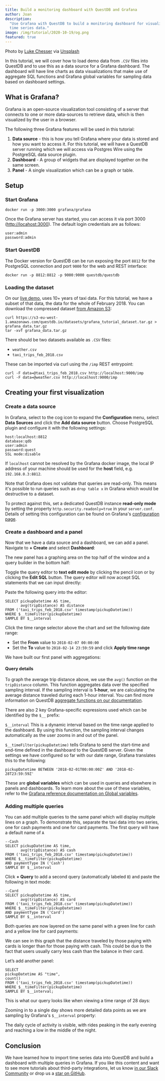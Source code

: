 ```yaml
---
title: Build a monitoring dashboard with QuestDB and Grafana
author: Joan
description:
  "Use Grafana with QuestDB to build a monitoring dashboard for visualization of
  time series data."
image: /img/tutorial/2020-10-19/og.png
featured: true
---
```



<Banner alt="A dashboard showing several graphs with operationnal data" height={433} src="/img/tutorial/2020-10-19/banner.jpg" width={650}>
  Photo by <a href="https://unsplash.com/photos/JKUTrJ4vK00">Luke Chesser</a> via <a href="https://unsplash.com">Unsplash</a>
</Banner>

In this tutorial, we will cover how to load demo data from `.CSV` files into
QuestDB and to use this as a data source for a Grafana dashboard. The dashboard
will have line charts as data visualizations that make use of aggregate SQL
functions and Grafana global variables for sampling data based on dashboard
settings.

<!-- truncate -->

## What is Grafana?

Grafana is an open-source visualization tool consisting of a server that
connects to one or more data-sources to retrieve data, which is then visualized
by the user in a browser.

The following three Grafana features will be used in this tutorial:

1. **Data source** - this is how you tell Grafana where your data is stored and
   how you want to access it. For this tutorial, we will have a QuestDB server
   running which we will access via Postgres Wire using the PostgreSQL data
   source plugin.
2. **Dashboard** - A group of widgets that are displayed together on the same
   screen.
3. **Panel** - A single visualization which can be a graph or table.

## Setup

### Start Grafana

```shell
docker run -p 3000:3000 grafana/grafana
```

Once the Grafana server has started, you can access it via port 3000
([http://locahost:3000](http://locahost:3000)). The default login credentials
are as follows:

```shell
user:admin
password:admin
```

### Start QuestDB

The Docker version for QuestDB can be run exposing the port `8812` for the
PostgreSQL connection and port `9000` for the web and REST interface:

```shell
docker run -p 8812:8812 -p 9000:9000 questdb/questdb
```

### Loading the dataset

On our [live demo](http://try.questdb.io:9000/), uses 10+ years of taxi data.
For this tutorial, we have a subset of that data, the data for the whole of
February 2018. You can download the compressed dataset
[from Amazon S3](https://s3-eu-west-1.amazonaws.com/questdb.io/datasets/grafana_tutorial_dataset.tar.gz):

```shell
curl https://s3-eu-west-1.amazonaws.com/questdb.io/datasets/grafana_tutorial_dataset.tar.gz > grafana_data.tar.gz
tar -xvf grafana_data.tar.gz
```

There should be two datasets available as `.CSV` files:

- `weather.csv`
- `taxi_trips_feb_2018.csv`

These can be imported via curl using the `/imp` REST entrypoint:

```shell
curl -F data=@taxi_trips_feb_2018.csv http://localhost:9000/imp
curl -F data=@weather.csv http://localhost:9000/imp
```

## Creating your first visualization

### Create a data source

In Grafana, select to the cog icon to expand the **Configuration** menu, select
**Data Sources** and click the **Add data source** button. Choose PostgreSQL
plugin and configure it with the following settings:

```
host:localhost:8812
database:qdb
user:admin
password:quest
SSL mode:disable
```

If `localhost` cannot be resolved by the Grafana docker image, the local IP
address of your machine should be used for the **host** field, e.g.
`192.168.0.3:8812`.

Note that Grafana does not validate that queries are read-only. This means it's
possible to run queries such as `drop table x` in Grafana which would be
destructive to a dataset.

To protect against this, set a dedicated QuestDB instance **read-only mode** by
setting the property `http.security.readonly=true` in your `server.conf`.
Details of setting this configuration can be found on Grafana's
[configuration page](https://questdb.io/docs/reference/configuration).

### Create a dashboard and a panel

Now that we have a data source and a dashboard, we can add a panel. Navigate to
**+ Create** and select **Dashboard**:


<Screenshot
  alt="Screenshot of a new dashboard with a 'Add new panel' button"
  src="/img/tutorial/2020-10-19/add-new-panel.png"
/>

The new panel has a graphing area on the top half of the window and a query
builder in the bottom half:

<Screenshot
  alt="Screenshot of a blank panel after being created"
  src="/img/tutorial/2020-10-19/blank-panel.png"
/>

Toggle the query editor to **text edit mode** by clicking the pencil icon or by
clicking the **Edit SQL** button. The query editor will now accept SQL
statements that we can input directly:

<Screenshot
  alt="Screenshot showing how to toggle text edit mode"
  src="/img/tutorial/2020-10-19/toggle-text-edit.png"
/>

Paste the following query into the editor:

```
SELECT pickupDatetime AS time,
       avg(tripDistance) AS distance
FROM ('taxi_trips_feb_2018.csv' timestamp(pickupDatetime))
WHERE $__timeFilter(pickupDatetime)
SAMPLE BY $__interval
```

Click the time range selector above the chart and set the following date range:

- Set the **From** value to `2018-02-07 00:00:00`
- Set the **To** value to `2018-02-14 23:59:59` and click **Apply time range**

We have built our first panel with aggregations:

<Screenshot
  alt="A panel showing the average distance traveled, filtered by taxi type and with dynamic sampling."
  src="/img/tutorial/2020-10-19/first-panel.png"
/>

#### Query details

To graph the average trip distance above, we use the `avg()` function on the
`tripDistance` column. This function aggregates data over the specified sampling
interval. If the sampling interval is **1-hour**, we are calculating the average
distance traveled during each 1-hour interval. You can find more information on
QuestDB
[aggregate functions on our documentation](/docs/reference/function/aggregation/).

There are also 2 key Grafana-specific expressions used which can be identified
by the `$__` prefix:

`$__interval` This is a dynamic interval based on the time range applied to the
dashboard. By using this function, the sampling interval changes automatically
as the user zooms in and out of the panel.

`$__timeFilter(pickupDatetime)` tells Grafana to send the start-time and
end-time defined in the dashboard to the QuestDB server. Given the settings we
have configured so far with our date range, Grafana translates this to the
following:

```
pickupDatetime BETWEEN '2018-02-01T00:00:00Z' AND '2018-02-28T23:59:59Z'
```

These are **global variables** which can be used in queries and elsewhere in
panels and dashboards. To learn more about the use of these variables, refer to
the
[Grafana reference documentation on Global variables](https://grafana.com/docs/grafana/latest/variables/variable-types/global-variables/#global-variables).

### Adding multiple queries

You can add multiple queries to the same panel which will display multiple lines
on a graph. To demonstrate this, separate the taxi data into two series, one for
cash payments and one for card payments. The first query will have a default
name of `A`

```
--Cash
SELECT pickupDatetime AS time,
       avg(tripDistance) AS cash
FROM ('taxi_trips_feb_2018.csv' timestamp(pickupDatetime))
WHERE $__timeFilter(pickupDatetime)
AND paymentType IN ('Cash')
SAMPLE BY $__interval
```

Click **+ Query** to add a second query (automatically labeled `B`) and paste
the following in text mode:

```
--Card
SELECT pickupDatetime AS time,
       avg(tripDistance) AS card
FROM ('taxi_trips_feb_2018.csv' timestamp(pickupDatetime))
WHERE $__timeFilter(pickupDatetime)
AND paymentType IN ('Card')
SAMPLE BY $__interval
```

Both queries are now layered on the same panel with a green line for cash and a
yellow line for card payments:

<Screenshot
  alt="A panel showing the average distance travelled, filtered by taxi type and with dynamic sampling."
  src="/img/tutorial/2020-10-19/panel-filtering-by-taxi-type.png"
/>

We can see in this graph that the distance traveled by those paying with cards
is longer than for those paying with cash. This could be due to the fact that
users usually carry less cash than the balance in their card.

Let’s add another panel:

```
SELECT
pickupDatetime AS "time",
count()
FROM ('taxi_trips_feb_2018.csv' timestamp(pickupDatetime))
WHERE $__timeFilter(pickupDatetime)
SAMPLE BY $__interval;
```

This is what our query looks like when viewing a time range of 28 days:

<Screenshot
  alt="A panel showing the number of trips over a month using dynamic sampling."
  src="/img/tutorial/2020-10-19/panel-count-of-taxi-trips-in-whole-month.png"
/>

Zooming in to a single day shows more detailed data points as we are sampling by
Grafana's `$__interval` property:

<Screenshot
  alt="A panel showing the number of trips in a day using dynamic sampling."
  src="/img/tutorial/2020-10-19/panel-count-of-taxi-trips-in-a-day.png"
/>

The daily cycle of activity is visible, with rides peaking in the early evening
and reaching a low in the middle of the night.

<!-- TODO: uncomment when https://github.com/questdb/questdb/pull/736 is available on docker:latest

## ASOF JOIN

`ASOF` joins allow us to join 2 tables based on timestamp where timestamps do
not exactly match. To join the taxi trips data with weather data, enter the
following query:

```
SELECT
    pickupDatetime as "time",
    avg(fareAmount) as sumOfFares,
    avg(rain1H) as rain1H
FROM (('taxi_trips_feb_2018.csv' timestamp(pickupDatetime)) WHERE $__timeFilter(pickupDatetime))
ASOF JOIN (weather.csv timestamp(timestamp))
SAMPLE BY $__interval;
```

To view a selected week in February 2018, select the time range picker above the
chart:

- Set the **From** value to `2018-02-07 00:00:00`
- Set the **To** value to `2018-02-14 23:59:59` and click **Apply time range**
- Click on the yellow line beside the **rain1H** label and in the Y-Axis menu,
  enable **use right Y-Axis**

<Screenshot
  alt="Showing how to enable 2nd Y-axis by clicking on the line next to the series name."
  src="/img/tutorial/2020-10-19/enabling-2nd-y-axis.png"
/>

In this graph, we have 2 series, in green we have the fare amount sampled
dynamically, and in yellow we have the average precipitation per hour in
millimeters. From the graph, it’s hard to say whether there is a correlation
between rain and the amount spent on taxi rides.

<Screenshot
  alt="A panel showing taxi fares plotted against rain fall"
  src="/img/tutorial/2020-10-19/panel-taxi-fares-and-rain.png"
/>

-->

## Conclusion

We have learned how to import time series data into QuestDB and build a
dashboard with multiple queries in Grafana. If you like this content and want to
see more tutorials about third-party integrations, let us know
[in our Slack Community]({@slackUrl@}) or drop us a
[star on GitHub]({@githubUrl@}).

